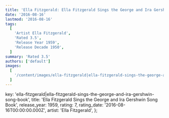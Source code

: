 ```yaml
---
title: 'Ella Fitzgerald: Ella Fitzgerald Sings the George and Ira Gershwin Song Book (1959)'
date: '2016-08-16'
lastmod: '2016-08-16'
tags:
  [
    'Artist Ella Fitzgerald',
    'Rated 3.5',
    'Release Year 1959',
    'Release Decade 1950',
  ]
summary: 'Rated 3.5'
authors: ['default']
images:
  [
    '/content/images/ella-fitzgerald|ella-fitzgerald-sings-the-george-and-ira-gershwin-song-book.jpg',
  ]
---
```


  key: 'ella-fitzgerald|ella-fitzgerald-sings-the-george-and-ira-gershwin-song-book',
  title: 'Ella Fitzgerald Sings the George and Ira Gershwin Song Book',
  release_year: 1959,
  rating: 7,
  rating_date: '2016-08-16T00:00:00.000Z',
  artist: 'Ella Fitzgerald',
};

<MusicRating data={data} />
